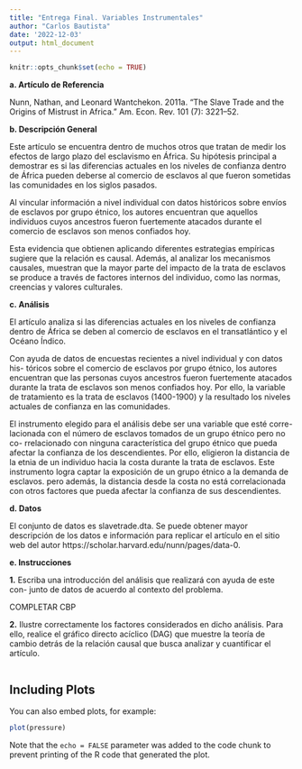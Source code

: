 ```yaml
---
title: "Entrega Final. Variables Instrumentales"
author: "Carlos Bautista"
date: '2022-12-03'
output: html_document
---
```


```r
knitr::opts_chunk$set(echo = TRUE)
```

**a. Artículo de Referencia**

Nunn, Nathan, and Leonard Wantchekon. 2011a. “The Slave Trade and the
Origins of Mistrust in Africa.” Am. Econ. Rev. 101 (7): 3221–52.

**b. Descripción General**

Este artículo se encuentra dentro de muchos otros que tratan de medir los efectos
de largo plazo del esclavismo en África. Su hipótesis principal a demostrar es
si las diferencias actuales en los niveles de confianza dentro de África pueden
deberse al comercio de esclavos al que fueron sometidas las comunidades en los
siglos pasados.

Al vincular información a nivel individual con datos históricos sobre envíos de
esclavos por grupo étnico, los autores encuentran que aquellos individuos cuyos
ancestros fueron fuertemente atacados durante el comercio de esclavos son menos
confiados hoy.

Esta evidencia que obtienen aplicando diferentes estrategias empíricas sugiere
que la relación es causal. Además, al analizar los mecanismos causales, muestran
que la mayor parte del impacto de la trata de esclavos se produce a través de
factores internos del individuo, como las normas, creencias y valores culturales.

**c. Análisis**

El artículo analiza si las diferencias actuales en los niveles de confianza dentro de
África se deben al comercio de esclavos en el transatlántico y el Océano Índico.

Con ayuda de datos de encuestas recientes a nivel individual y con datos his-
tóricos sobre el comercio de esclavos por grupo étnico, los autores encuentran
que las personas cuyos ancestros fueron fuertemente atacados durante la trata
de esclavos son menos confiados hoy. Por ello, la variable de tratamiento es la
trata de esclavos (1400-1900) y la resultado los niveles actuales de confianza en
las comunidades.

El instrumento elegido para el análisis debe ser una variable que esté corre-
lacionada con el número de esclavos tomados de un grupo étnico pero no co-
rrelacionado con ninguna característica del grupo étnico que pueda afectar la
confianza de los descendientes. Por ello, eligieron la distancia de la etnia de un
individuo hacia la costa durante la trata de esclavos. Este instrumento logra
captar la exposición de un grupo étnico a la demanda de esclavos. pero además,
la distancia desde la costa no está correlacionada con otros factores que pueda
afectar la confianza de sus descendientes.

**d. Datos**

El conjunto de datos es slavetrade.dta. Se puede obtener mayor descripción
de los datos e información para replicar el artículo en el sitio web del autor
https://scholar.harvard.edu/nunn/pages/data-0.

**e. Instrucciones**

**1.** Escriba una introducción del análisis que realizará con ayuda de este con-
junto de datos de acuerdo al contexto del problema.

COMPLETAR CBP

**2.** Ilustre correctamente los factores considerados en dicho análisis. Para ello,
realice el gráfico directo acíclico (DAG) que muestre la teoría de cambio
detrás de la relación causal que busca analizar y cuantificar el artículo.

```r

```

## Including Plots

You can also embed plots, for example:

```r
plot(pressure)
```

Note that the `echo = FALSE` parameter was added to the code chunk to prevent printing of the R code that generated the plot.
